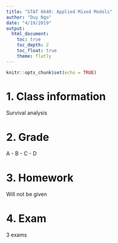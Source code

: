 ```yaml
---
title: "STAT 6640: Applied Mixed Models"
author: "Duy Ngo"
date: "4/19/2019"
output: 
  html_document:
    toc: true
    toc_depth: 2
    toc_float: true
    theme: flatly
---
```


```r
knitr::opts_chunk$set(echo = TRUE)
```


1. Class information
======================================================================================

Survival analysis



2. Grade
======================================================================================

A - B - C - D


3. Homework
======================================================================================
Will not be given


4. Exam
======================================================================================
3 exams

